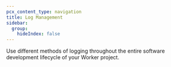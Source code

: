 ```yaml
---
pcx_content_type: navigation
title: Log Management
sidebar:
  group:
    hideIndex: false
---
```



Use different methods of logging throughout the entire software development lifecycle of your Worker project.

<DirectoryListing />
